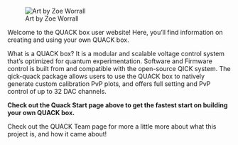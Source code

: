 

![Art by Zoe Worrall](images/quack_duck_swirl.png)

Welcome to the QUACK box user website! Here, you'll find information on creating and using your own QUACK box.

What is a QUACK box? It is a modular and scalable voltage control system that's optimized for quantum experimentation. Software and Firmware control is built from and compatible with the open-source QICK system. The qick-quack package allows users to use the QUACK box to natively generate custom calibration PvP plots, and offers full setting and PvP control of up to 32 DAC channels. 

**Check out the Quack Start page above to get the fastest start on building your own QUACK box.**

Check out the QUACK Team page for more a little more about what this project is, and how it came about!